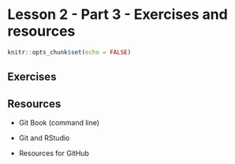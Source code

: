 # Lesson 2 - Part 3 - Exercises and resources

```r
knitr::opts_chunk$set(echo = FALSE)
```

## Exercises




## Resources

- Git Book (command line)

- Git and RStudio

- Resources for GitHub
